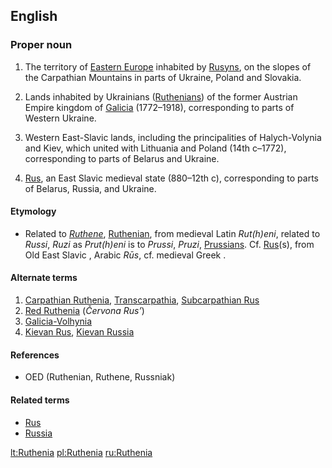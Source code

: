 ==English==
{{wikipedia}}
===Proper noun===
{{en-proper noun}}

# The territory of [[Eastern Europe]] inhabited by [[Rusyn]]s, on the slopes of the Carpathian Mountains in parts of Ukraine, Poland and Slovakia.
# {{historical}} Lands inhabited by Ukrainians ([[Ruthenian]]s) of the former Austrian Empire kingdom of [[Galicia]] (1772–1918), corresponding to parts of Western Ukraine.
# {{historical}} Western East-Slavic lands, including the principalities of Halych-Volynia and Kiev, which united with Lithuania and Poland (14th c–1772), corresponding to parts of Belarus and Ukraine.
# {{historical}} [[Rus]], an East Slavic medieval state (880–12th c), corresponding to parts of Belarus, Russia, and Ukraine.

====Etymology====
* Related to ''[[Ruthene]]'', [[Ruthenian]], from medieval Latin ''Rut(h)eni'', related to ''Russi'', ''Ruzi'' as ''Prut(h)eni'' is to ''Prussi'', ''Pruzi'', [[Prussian]]s.  Cf. [[Rus]](s), from Old East Slavic {{term|Русь|tr=Rus’|sc=Cyrl}}, Arabic ''Rūs'', cf. medieval Greek {{term||οί Ῥῶς|sc=Grek|tr=oi Rhos}}.

====Alternate terms====
# [[Carpathian Ruthenia]], [[Transcarpathia]], [[Subcarpathian Rus]]
# [[Red Ruthenia]] (''Červona Rus’'')
# [[Galicia-Volhynia]]
# [[Kievan Rus]], [[Kievan Russia]]

====References====
* OED (Ruthenian, Ruthene, Russniak)

====Related terms====
*[[Rus]]
*[[Russia]]

[[lt:Ruthenia]]
[[pl:Ruthenia]]
[[ru:Ruthenia]]